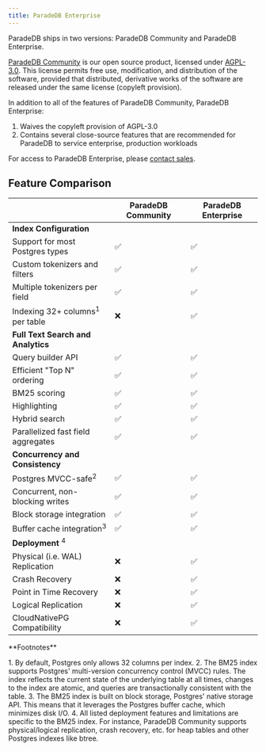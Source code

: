 ```yaml
---
title: ParadeDB Enterprise
---
```


ParadeDB ships in two versions: ParadeDB Community and ParadeDB Enterprise.

[ParadeDB Community](https://github.com/paradedb/paradedb) is our open source product, licensed under [AGPL-3.0](https://github.com/paradedb/paradedb/blob/dev/LICENSE).
This license permits free use, modification, and distribution of the software, provided that distributed, derivative works of the software are released under the same license
(copyleft provision).

In addition to all of the features of ParadeDB Community, ParadeDB Enterprise:

1. Waives the copyleft provision of AGPL-3.0
2. Contains several close-source features that are recommended for ParadeDB to service enterprise, production workloads

For access to ParadeDB Enterprise, please [contact sales](mailto:sales@paradedb.com).

## Feature Comparison

|                                            | ParadeDB Community | ParadeDB Enterprise |
| ------------------------------------------ | ------------------ | ------------------- |
| **Index Configuration**                    |                    |
| Support for most Postgres types            | ✅                 | ✅                  |
| Custom tokenizers and filters              | ✅                 | ✅                  |
| Multiple tokenizers per field              | ✅                 | ✅                  |
| Indexing 32+ columns<sup>1</sup> per table | ❌                 | ✅                  |
| **Full Text Search and Analytics**         |                    |
| Query builder API                          | ✅                 | ✅                  |
| Efficient "Top N" ordering                 | ✅                 | ✅                  |
| BM25 scoring                               | ✅                 | ✅                  |
| Highlighting                               | ✅                 | ✅                  |
| Hybrid search                              | ✅                 | ✅                  |
| Parallelized fast field aggregates         | ✅                 | ✅                  |
| **Concurrency and Consistency**            |                    |
| Postgres MVCC-safe<sup>2</sup>             | ✅                 | ✅                  |
| Concurrent, non-blocking writes            | ✅                 | ✅                  |
| Block storage integration                  | ✅                 | ✅                  |
| Buffer cache integration<sup>3</sup>       | ✅                 | ✅                  |
| **Deployment** <sup>4</sup>                |                    |
| Physical (i.e. WAL) Replication            | ❌                 | ✅                  |
| Crash Recovery                             | ❌                 | ✅                  |
| Point in Time Recovery                     | ❌                 | ✅                  |
| Logical Replication                        | ❌                 | ✅                  |
| CloudNativePG Compatibility                | ❌                 | ✅                  |

<Info>
**Footnotes**

<p className="text-sm">
  1. By default, Postgres only allows 32 columns per index.
    2. The BM25 index supports Postgres' multi-version concurrency control (MVCC)
  rules. The index reflects the current state of the underlying table at all
  times, changes to the index are atomic, and queries are transactionally
  consistent with the table.
    3. The BM25 index is built on block storage, Postgres' native storage API.
  This means that it leverages the Postgres buffer cache, which minimizes disk
  I/O.
  4. All listed deployment features and limitations are specific to the BM25 index. For instance,
   ParadeDB Community supports physical/logical replication, crash recovery, etc. for heap tables and other Postgres indexes like btree.
</p>
</Info>

